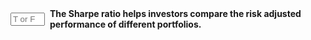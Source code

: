 
::: {.question-block}

<form onsubmit="event.preventDefault(); checkAnswerBox('module3_tf_q38','T')" style="display: flex; align-items: center; gap: 8px;">
<input type="text" id="module3_tf_q38" name="module3_tf_q38" maxlength="1" placeholder="T or F" style="width: 55px;" data-correct-answer="T" /> 
<label for="module3_tf_q38"><strong>The Sharpe ratio helps investors compare the risk adjusted performance of different portfolios.</strong></label>
</form>

<div id="feedback-module3_tf_q38" class="feedback" data-status="" style="display:none;">
The sentence is TRUE. It standardizes excess return by risk, allowing comparison across portfolios.
</div>
:::
